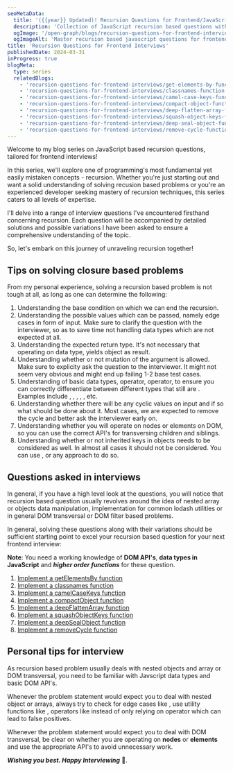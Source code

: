 ```yaml
---
seoMetaData:
  title: '({{year}} Updated)! Recursion Questions for Frontend/JavaScript Interviews'
  description: 'Collection of JavaScript recursion based questions with solutions from real Frontend and JavaScript interviews in {{year}}'
  ogImage: '/open-graph/blogs/recursion-questions-for-frontend-interviews.webp'
  ogImageAlt: 'Master recursion based javascript questions for frontend Interviews in {{year}}'
title: 'Recursion Questions for Frontend Interviews'
publishedDate: 2024-03-31
inProgress: true
blogMeta:
  type: series
  relatedBlogs:
    - 'recursion-questions-for-frontend-interviews/get-elements-by-function'
    - 'recursion-questions-for-frontend-interviews/classnames-function'
    - 'recursion-questions-for-frontend-interviews/camel-case-keys-function'
    - 'recursion-questions-for-frontend-interviews/compact-object-function'
    - 'recursion-questions-for-frontend-interviews/deep-flatten-array-function'
    - 'recursion-questions-for-frontend-interviews/squash-object-keys-function'
    - 'recursion-questions-for-frontend-interviews/deep-seal-object-function'
    - 'recursion-questions-for-frontend-interviews/remove-cycle-function'
---
```


Welcome to my blog series on JavaScript based recursion questions, tailored for frontend interviews!

In this series, we'll explore one of programming's most fundamental yet easily mistaken concepts - recursion. Whether you're just starting out and want a solid understanding of solving recusion based problems or you're an experienced developer seeking mastery of recursion techniques, this series caters to all levels of expertise.

I'll delve into a range of interview questions I've encountered firsthand concerning recursion. Each question will be accompanied by detailed solutions and possible variations I have been asked to ensure a comprehensive understanding of the topic.

So, let's embark on this journey of unraveling recursion together!

## Tips on solving closure based problems

From my personal experience, solving a recursion based problem is not tough at all, as long as one can determine the following:

1. Understanding the base condition on which we can end the recursion.
1. Understanding the possible values which can be passed, namely edge cases in form of <InlineCode code="null"/> input. Make sure to clarify the question with the interviewer, so as to save time not handling data types which are not expected at all.
1. Understanding the expected return type. It's not necessary that operating on <InlineCode code="'object'"/> data type, yields object as result.
1. Understanding whether or not mutation of the argument is allowed. Make sure to explicity ask the question to the interviewer. It might not seem very obvious and might end up failing 1-2 base test cases.
1. Understanding of basic data types, <InlineCode code="typeof"/> operator, <InlineCode code="instanceOf"/> operator, to ensure you can correctly differentiate between different types that still are <InlineCode code="'objects'"/>. Examples include <InlineCode code="arrays"/>, <InlineCode code="maps"/>, <InlineCode code="sets"/>, <InlineCode code="objects"/>, <InlineCode code="dates"/>, <InlineCode code="null"/> etc.
1. Understanding whether there will be any cyclic values on input and if so what should be done about it. Most cases, we are expected to remove the cycle and better ask the interviewer early on.
1. Understanding whether you will operate on nodes or elements on DOM, so you can use the correct API's for transversing children and siblings.
1. Understanding whether or not inherited keys in objects needs to be considered as well. In almost all cases it should not be considered. You can use <InlineCode code="Object.hasOwn()"/>, <InlineCode code="object.hasOwnProperty()"/> or any approach to do so.

## Questions asked in interviews

In general, if you have a high level look at the questions, you will notice that recursion based question usually revolves around the idea of nested array or objects data manipulation, implementation for common lodash utilities or in general DOM transversal or DOM filter based problems.

In general, solving these questions along with their variations should be sufficient starting point to excel your recursion based question for your next frontend interview:

**Note**: You need a working knowledge of **DOM API's**, **data types in JavaScript** and **_higher order functions_** for these question.

1. [Implement a getElementsBy function](/blog/recursion-questions-for-frontend-interviews/get-elements-by-function/ 'Implement a getElementsBy function using recursion')
1. [Implement a classnames function](/blog/recursion-questions-for-frontend-interviews/classnames-function/ 'Implement a classnames function using recursion')
1. [Implement a camelCaseKeys function](/blog/recursion-questions-for-frontend-interviews/camel-case-keys-function/ 'Implement a camelCaseKeys function using recursion')
1. [Implement a compactObject function](/blog/recursion-questions-for-frontend-interviews/compact-object-function/ 'Implement a compactObject function using recursion')
1. [Implement a deepFlattenArray function](/blog/recursion-questions-for-frontend-interviews/deep-flatten-array-function/ 'Implement a deepFlattenArray function using recursion')
1. [Implement a squashObjectKeys function](/blog/recursion-questions-for-frontend-interviews/squash-object-keys-function/ 'Implement a squashObjectKeys function using recursion')
1. [Implement a deepSealObject function](/blog/recursion-questions-for-frontend-interviews/deep-seal-object-function/ 'Implement a deepSealObject function using recursion')
1. [Implement a removeCycle function](/blog/recursion-questions-for-frontend-interviews/remove-cycle-function/ 'Implement a removeCycle function using recursion')

## Personal tips for interview

As recursion based problem usually deals with nested objects and array or DOM transversal, you need to be familiar with Javscript data types and basic DOM API's.

Whenever the problem statement would expect you to deal with nested object or arrays, always try to check for edge cases like <InlineCode code="null" />, use utility functions like <InlineCode code="Array.isArray()" /> , operators like <InlineCode code="instanceOf" />instead of only relying on <InlineCode code="typeof" /> operator which can lead to false positives.

Whenever the problem statement would expect you to deal with DOM transversal, be clear on whether you are operating on **nodes** or **elements** and use the appropriate API's to avoid unnecessary work.

**_Wishing you best. Happy Interviewing_** 🫡.
